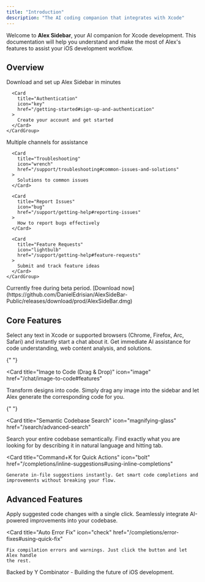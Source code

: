 ```yaml
---
title: "Introduction"
description: "The AI coding companion that integrates with Xcode"
---
```


Welcome to **Alex Sidebar**, your AI companion for Xcode development. This documentation will help you understand and make the most of Alex's features to assist your iOS development workflow.

## Overview

<Tabs>
  <Tab title="Getting Started">
    <CardGroup cols={2}>
      <Card
        title="Quick Install"
        icon="download"
        href="/getting-started#installation"
      >
        Download and set up Alex Sidebar in minutes
      </Card>

      <Card
        title="Authentication"
        icon="key"
        href="/getting-started#sign-up-and-authentication"
      >
        Create your account and get started
      </Card>
    </CardGroup>

  </Tab>

  <Tab title="Support">
    <CardGroup cols={2}>
      <Card
        title="Get Help"
        icon="life-ring"
        href="/support/getting-help#support-channels"
      >
        Multiple channels for assistance
      </Card>

      <Card
        title="Troubleshooting"
        icon="wrench"
        href="/support/troubleshooting#common-issues-and-solutions"
      >
        Solutions to common issues
      </Card>

      <Card
        title="Report Issues"
        icon="bug"
        href="/support/getting-help#reporting-issues"
      >
        How to report bugs effectively
      </Card>

      <Card
        title="Feature Requests"
        icon="lightbulb"
        href="/support/getting-help#feature-requests"
      >
        Submit and track feature ideas
      </Card>
    </CardGroup>

  </Tab>
</Tabs>

<Note>
  Currently free during beta period. [Download
  now](https://github.com/DanielEdrisian/AlexSideBar-Public/releases/download/prod/AlexSideBar.dmg)
</Note>

## Core Features

<CardGroup cols={2}>
  <Card 
    title="Command+L to Chat" 
    icon="message-bot"
    href="/chat/interface#quick-actions"
  >
    Select any text in Xcode or supported browsers (Chrome, Firefox, Arc, Safari) and instantly start a chat about it. Get immediate AI assistance for code understanding, web content analysis, and solutions.
  </Card>

{" "}

<Card
  title="Image to Code (Drag & Drop)"
  icon="image"
  href="/chat/image-to-code#features"
>
  Transform designs into code. Simply drag any image into the sidebar and let
  Alex generate the corresponding code for you.
</Card>

{" "}

<Card
  title="Semantic Codebase Search"
  icon="magnifying-glass"
  href="/search/advanced-search"
>
  Search your entire codebase semantically. Find exactly what you are looking
  for by describing it in natural language and hitting tab.
</Card>

  <Card 
    title="Command+K for Quick Actions" 
    icon="bolt"
    href="/completions/inline-suggestions#using-inline-completions"
  >
    Generate in-file suggestions instantly. Get smart code completions and improvements without breaking your flow.
  </Card>
</CardGroup>

## Advanced Features

<CardGroup cols={2}>
  <Card 
    title="Fast Code Application" 
    icon="code"
    href="/chat/interface#applying-changes"
  >
    Apply suggested code changes with a single click. Seamlessly integrate AI-powered improvements into your codebase.
  </Card>

  <Card 
    title="Auto Error Fix" 
    icon="check"
    href="/completions/error-fixes#using-quick-fix"
  >
    Fix compilation errors and warnings. Just click the button and let Alex handle
    the rest.
  </Card>
</CardGroup>

<Note>Backed by Y Combinator - Building the future of iOS development.</Note>
